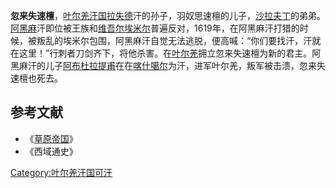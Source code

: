 '''忽来失速檀'''{{BD||？|1619年||catIdx=H}}，[[叶尔羌汗国|叶尔羌汗国]][[拉失德|拉失德]]汗的孙子，羽奴思速檀的儿子，[[沙拉夫丁|沙拉夫丁]]的弟弟。[[阿黑麻_(叶尔羌)|阿黑麻]]汗即位被王族和[[维吾尔|维吾尔]][[埃米尔|埃米尔]]普遍反对，1619年，在阿黑麻汗打猎的时候，被叛乱的埃米尔包围，阿黑麻汗自觉无法逃脱，便高喊：“你们要找汗，汗就在这里！”行刺者刀剑齐下，将他杀害。在[[叶尔羌|叶尔羌]]拥立忽来失速檀为新的君主。阿黑麻汗的儿子[[阿布杜拉提甫|阿布杜拉提甫]]在在[[喀什噶尔|喀什噶尔]]为汗，进军叶尔羌，叛军被击溃，忽来失速檀也死去。

{{start box}}
{{s-before|[[阿黑麻_(叶尔羌)|阿黑麻]]}}
{{s-title|[[叶尔羌汗国|叶尔羌汗国]]君主|1619年}}
{{s-after|[[阿布杜拉提甫|阿布杜拉提甫]]}}
{{end box}}

==参考文献==
*《[[草原帝国|草原帝国]]》
*《西域通史》

[[Category:叶尔羌汗国可汗|Category:叶尔羌汗国可汗]]